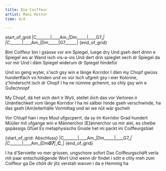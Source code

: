 ```yaml
---
title: Bim Coiffeur
artist: Mani Matter
time: 4/4

---
```



{start_of_grid}
|C_______|____Am__|Dm______|____G7__|
|C_______|____Am__|Dm______|G7______|
{end_of_grid}

Bim Coiffeur bin i gsässe vor em Spiegel, luege dry
Und gseh dert drinn e Spiegel wo ar Wand isch vis-a-vis
Und dert drin spieglet sech dr Spiegel da vor mir
Und i däm Spiegel widerum dr Spiegel hindefür

Und so geng wyter, s'isch gsy win e länge Korridor
I däm my Chopf gwüss hundertfach vo hinden und vo vor
Isch ufgreit gsy i eier Kolonne, z'hinderscht isch dr Chopf
I ha ne nümme gchennt, so chly gsy win e Gufechnopf

My Chopf, dä het sich dert ir Wyti, stellet öich das vor
Verloren ir Unäntlechkeit vom länge Korridor
I ha mi sälber hinde gseh verschwinde, ha das gseh
[Am]eiterhälle Vormittag und wi we nüt wär gscheh

Vor Chlupf han i mys Muul ufgscperrt, da sy im Korridor
Grad hundert Müüler mit ufgange win e Männerchor
[E]ännerchor us mir alei, es cheibe gspässigs Gfüel
Es metaphysischs Grusle het mi packt im Coiffeurgstüel

{start_of_grid: Abschluss}
|C_______|____Am__|Dm______|____G7__|
|C_______|____Am__|Dm__G7__|____C___| 
{end_of_grid}

I ha d'Serviette vo mer grissen, ungschore sofort
Das Coiffeurgschäft verla mit paar entschuldigende Wort
Und wenn dir findet i sött e chly meh zum Coiffeur ga
De chöit dir jitz verstah warum i da e Hemmig ha



